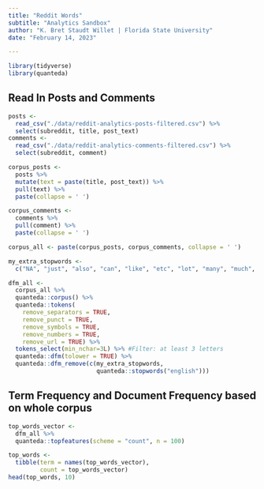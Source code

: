 ```yaml
---
title: "Reddit Words"
subtitle: "Analytics Sandbox"
author: "K. Bret Staudt Willet | Florida State University"
date: "February 14, 2023"

---
```


```r
library(tidyverse)
library(quanteda)
```

## Read In Posts and Comments

```r
posts <- 
  read_csv("./data/reddit-analytics-posts-filtered.csv") %>%
  select(subreddit, title, post_text)
comments <- 
  read_csv("./data/reddit-analytics-comments-filtered.csv") %>%
  select(subreddit, comment)
```

```r
corpus_posts <-
  posts %>%
  mutate(text = paste(title, post_text)) %>%
  pull(text) %>%
  paste(collapse = ' ')

corpus_comments <-
  comments %>%
  pull(comment) %>%
  paste(collapse = ' ')

corpus_all <- paste(corpus_posts, corpus_comments, collapse = ' ')
```

```r
my_extra_stopwords <-
  c("NA", "just", "also", "can", "like", "etc", "lot", "many", "much", "even", "sure")

dfm_all <-
  corpus_all %>%
  quanteda::corpus() %>%
  quanteda::tokens(
    remove_separators = TRUE,
    remove_punct = TRUE,
    remove_symbols = TRUE,
    remove_numbers = TRUE,
    remove_url = TRUE) %>%
  tokens_select(min_nchar=3L) %>% #Filter: at least 3 letters 
  quanteda::dfm(tolower = TRUE) %>%
  quanteda::dfm_remove(c(my_extra_stopwords,
                         quanteda::stopwords("english")))
```

## Term Frequency and Document Frequency based on whole corpus

```r
top_words_vector <- 
  dfm_all %>%
  quanteda::topfeatures(scheme = "count", n = 100)

top_words <-
  tibble(term = names(top_words_vector), 
         count = top_words_vector)
head(top_words, 10)
```
